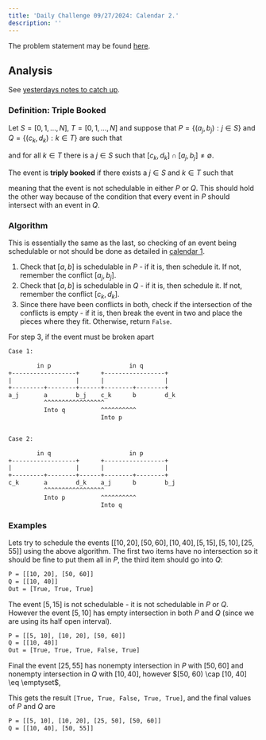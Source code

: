```yaml
---
title: 'Daily Challenge 09/27/2024: Calendar 2.'
description: ''
---
```


The problem statement may be found [here](https://leetcode.com/problems/my-calendar-ii).


## Analysis

See [yesterdays notes to catch up](../calendar_1).


### Definition: Triple Booked

Let $S = [0, 1, ..., N]$, $T = [0, 1, ..., N]$ and suppose that 
$P = \{(a_j, b_j): j\in S\}$ and $Q = \{(c_k, d_k): k\in T\}$ are such that

<!--  $A = \{a_n: n \in S\}$,  -->
<!-- $B = \{b_n: n \in S\}$, $C = \{c_n: n \in T\}$, and $D = \{d_n: n \in T\}$ -->
<!-- be monotonic sequences where -->

\begin{equation}
  \begin{split}
    a_0 \lt b_0 \le .. \le a_j \lt b_j \le ... \le a_N < b_N \\
    c_0 \lt d_0 \le .. \le c_j \lt d_j \le ... \le c_M < d_N
  \end{split}
\end{equation}

and for all $k \in T$ there is a $j \in S$ such that $[c_k, d_k] \cap [a_j, b_j] \not = \emptyset$.

The event is **triply booked** if there exists a $j \in S$ and $k \in T$
such that 

\begin{equation}
  [a_j, b_j) \cap [c_k, d_k) \cap [a, b) \not = \emptyset
\end{equation}


### Proposition

An event $[a, b]$ is triply booked if and only if it is not schedulable in 
$P$ or $Q$ with $[a_j, b_j) \cap [c_k, d_k) \not\equal\emptyset$.

If $[a, b]$ is triply booked then there is a $k \in T$ and $j \in S$ such that
$[a, b] \cap [a_j, b_j] \cap [c_k, d_k] \not \equal \emptyset$ thus

\begin{equation}
  \begin{split}
    [a, b] \cap [a_j, b_j] \not \equal \emptyset 
    [a, b] \cap [c_k, d_k] \not \equal \emptyset
  \end{split}
\end{equation}

meaning that the event is not schedulable in either $P$ or $Q$. This should 
hold the other way because of the condition that every event in $P$ should 
intersect with an event in $Q$.


### Algorithm

This is essentially the same as the last, so checking of an event being 
schedulable or not should be done as detailed in [calendar 1](../calendar_1).

1. Check that $[a, b]$ is schedulable in $P$ - if it is, then schedule it.
   If not, remember the conflict $[a_j, b_j]$.
2. Check that $[a, b]$ is schedulable in $Q$ - if it is, then schedule it.
   If not, remember the conflict $[c_k, d_k]$.
3. Since there have been conflicts in both, check if the intersection of the 
   conflicts is empty - if it is, then break the event in two and place the 
   pieces where they fit. Otherwise, return ``False``.


For step $3$, if the event must be broken apart


```default
Case 1:

        in p                      in q
+------------------+      +-----------------+
|                  |      |                 |
+---------+--------+------+--------+--------+
a_j       a        b_j    c_k      b        d_k
          ^^^^^^^^^^^^^^^^^
          Into q          ^^^^^^^^^^
                          Into p


Case 2:

        in q                      in p
+------------------+      +-----------------+
|                  |      |                 |
+---------+--------+------+--------+--------+
c_k       a        d_k    a_j      b        b_j
          ^^^^^^^^^^^^^^^^^
          Into p          ^^^^^^^^^^
                          Into q
```




### Examples 

Lets try to schedule the events $[[10, 20], [50, 60], [10, 40], [5, 15], [5, 10], [25, 55]]$ 
using the above algorithm. The first two items have no intersection so it 
should be fine to put them all in $P$, the third item should go into $Q$:

```default
P = [[10, 20], [50, 60]]
Q = [[10, 40]]
Out = [True, True, True]
```

The event $[5, 15]$ is not schedulable - it is not schedulable in $P$ or $Q$.
However the event $[5, 10]$ has empty intersection in both $P$ and $Q$ (since
we are using its half open interval).

```default
P = [[5, 10], [10, 20], [50, 60]]
Q = [[10, 40]]
Out = [True, True, True, False, True]
```

Final the event $[25, 55]$ has nonempty intersection in $P$ with $[50, 60]$ and 
nonempty intersection in $Q$ with $[10, 40]$, however $[50, 60) \cap [10, 40] \eq \emptyset$,

This gets the result ``[True, True, False, True, True]``, and the final values 
of $P$ and $Q$ are

```default
P = [[5, 10], [10, 20], [25, 50], [50, 60]]
Q = [[10, 40], [50, 55]]
```


